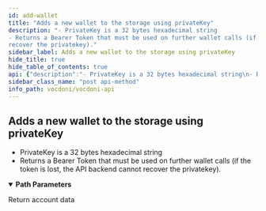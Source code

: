 ```yaml
---
id: add-wallet
title: "Adds a new wallet to the storage using privateKey"
description: "- PrivateKey is a 32 bytes hexadecimal string
- Returns a Bearer Token that must be used on further wallet calls (if the token is lost, the API backend cannot
recover the privatekey)."
sidebar_label: Adds a new wallet to the storage using privateKey
hide_title: true
hide_table_of_contents: true
api: {"description":"- PrivateKey is a 32 bytes hexadecimal string\n- Returns a Bearer Token that must be used on further wallet calls (if the token is lost, the API backend cannot\nrecover the privatekey).","operationId":"addWallet","tags":["wallet"],"parameters":[{"name":"privateKey","in":"path","description":"32 bytes hexadecimal string","required":true,"schema":{"type":"string","example":"E9873D79C6D87DC0FB6A5778633389F4453213303DA61F20BD67FC233AA33262"}}],"responses":{"200":{"description":"Return account data","content":{"application/json":{"example":"{\n  \"todo\": \"object\"\n}"}}}},"method":"post","path":"/wallet/add/{privateKey}","servers":[{"url":"https://api.vocdoni.io/version/v3"}],"security":[{"bearerAuth":[]}],"securitySchemes":{"bearerAuth":{"type":"http","scheme":"bearer"}},"info":{"version":"2.0.0","title":"Vocdoni API","license":{"name":"MIT"},"description":"**Goals and Objectives:** The Vocdoni API is meant to be the entry point for external integrators to add voting capabilities to an existing  CRM, customer base and product experience. The API should act as a satellite that facilitates creating votes using  Vocdoni, without the hassle of learning a deep platform."},"postman":{"name":"Adds a new wallet to the storage using privateKey","description":{"content":"- PrivateKey is a 32 bytes hexadecimal string\n- Returns a Bearer Token that must be used on further wallet calls (if the token is lost, the API backend cannot\nrecover the privatekey).","type":"text/plain"},"url":{"path":["wallet","add",":privateKey"],"host":["{{baseUrl}}"],"query":[],"variable":[{"disabled":false,"description":{"content":"(Required) 32 bytes hexadecimal string","type":"text/plain"},"type":"any","value":"","key":"privateKey"}]},"header":[{"key":"Accept","value":"application/json"}],"method":"POST"}}
sidebar_class_name: "post api-method"
info_path: vocdoni/vocdoni-api
---
```



## Adds a new wallet to the storage using privateKey



- PrivateKey is a 32 bytes hexadecimal string
- Returns a Bearer Token that must be used on further wallet calls (if the token is lost, the API backend cannot
recover the privatekey).

<details style={{"marginBottom":"1rem"}} data-collapsed={false} open={true}><summary style={{}}><strong>Path Parameters</strong></summary><div><ul><ParamsItem className={"paramsItem"} param={{"name":"privateKey","in":"path","description":"32 bytes hexadecimal string","required":true,"schema":{"type":"string","example":"E9873D79C6D87DC0FB6A5778633389F4453213303DA61F20BD67FC233AA33262"}}}></ParamsItem></ul></div></details><div><ApiTabs><TabItem label={"200"} value={"200"}><div>

Return account data

</div><div><MimeTabs schemaType={"response"}><TabItem label={"application/json"} value={"application/json"}><SchemaTabs><TabItem label={"Example"} value={"Example"}><ResponseSamples responseExample={"{\n  \"todo\": \"object\"\n}"} language={"json"}></ResponseSamples></TabItem></SchemaTabs></TabItem></MimeTabs></div></TabItem></ApiTabs></div>
      